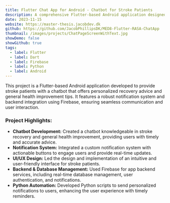 ```yaml
---
title: Flutter Chat App for Android - Chatbot for Stroke Patients
description: A comprehensive Flutter-based Android application designed to assist stroke patients with recovery through a chatbot and health resources.
date: 2023-11-15
website: https://master-thesis.jacobdev.dk
github: https://github.com/JacobPhillipsDK/MED8-Flutter-RASA-ChatApp
thumbnail: /images/projects/ChatPageScreenWithText.jpg
showDemo: false
showGithub: true
tags:
  - label: Flutter
  - label: Dart
  - label: Firebase
  - label: Python
  - label: Android
---
```


This project is a Flutter-based Android application developed to provide stroke patients with a chatbot that offers personalized recovery advice and general health improvement tips. It features a robust notification system and backend integration using Firebase, ensuring seamless communication and user interaction.

### Project Highlights:

- **Chatbot Development:** Created a chatbot knowledgeable in stroke recovery and general health improvement, providing users with timely and accurate advice.
- **Notification System:** Integrated a custom notification system with actionable buttons to engage users and provide real-time updates.
- **UI/UX Design:** Led the design and implementation of an intuitive and user-friendly interface for stroke patients.
- **Backend & Database Management:** Used Firebase for app backend services, including real-time database management, user authentication, and notifications.
- **Python Automation:** Developed Python scripts to send personalized notifications to users, enhancing the user experience with timely reminders.
